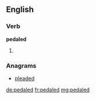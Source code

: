 ==English==

===Verb===
'''pedaled'''

# {{context|US|lang=en}} {{en-past of|pedal}}

===Anagrams===
* [[pleaded#English|pleaded]]

[[de:pedaled]]
[[fr:pedaled]]
[[mg:pedaled]]